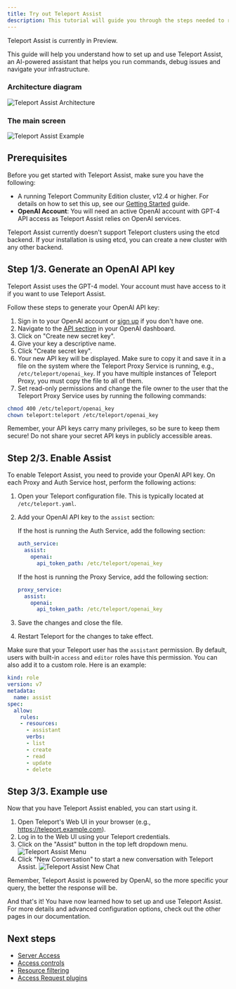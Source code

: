```yaml
---
title: Try out Teleport Assist
description: This tutorial will guide you through the steps needed to run Teleport Assist on your own infrastructure.
---
```


<Admonition type="tip" title="Preview">
  Teleport Assist is currently in Preview.
</Admonition>

This guide will help you understand how to set up and use Teleport Assist, an
AI-powered assistant that helps you run commands, debug issues and navigate your
infrastructure.

### Architecture diagram

![Teleport Assist Architecture](../img/assist/architecture-diagram.png)

### The main screen

![Teleport Assist Example](../img/assist/assist-example.png)

## Prerequisites

Before you get started with Teleport Assist, make sure you have the following:

- A running Teleport Community Edition cluster, v12.4 or higher. For details on
  how to set this up, see our [Getting Started](./index.mdx) guide.
- **OpenAI Account**: You will need an active OpenAI account with GPT-4 API
  access as Teleport Assist relies on OpenAI services.

Teleport Assist currently doesn't support Teleport clusters using the etcd backend.
If your installation is using etcd, you can create a new cluster with
any other backend.

## Step 1/3. Generate an OpenAI API key

Teleport Assist uses the GPT-4 model. Your account must have access to it if you
want to use Teleport Assist.

Follow these steps to generate your OpenAI API key:

1. Sign in to your OpenAI account or
   [sign up](https://platform.openai.com/signup) if you don't have one.
1. Navigate to the [API section](https://platform.openai.com/account/api-keys)
   in your OpenAI dashboard.
1. Click on "Create new secret key".
1. Give your key a descriptive name.
1. Click "Create secret key".
1. Your new API key will be displayed. Make sure to copy it and save it in a
   file on the system where the Teleport Proxy Service is running, e.g.,
   `/etc/teleport/openai_key`. If you have multiple instances of Teleport Proxy,
   you must copy the file to all of them.
1. Set read-only permissions and change the file owner to the user that the
   Teleport Proxy Service uses by running the following commands:

```bash
chmod 400 /etc/teleport/openai_key
chown teleport:teleport /etc/teleport/openai_key
```

<Admonition type="warning">
Remember, your API keys carry many privileges, so be sure to keep them secure!
Do not share your secret API keys in publicly accessible areas.
</Admonition>

## Step 2/3. Enable Assist

To enable Teleport Assist, you need to provide your OpenAI API key. On each
Proxy and Auth Service host, perform the following actions:

1. Open your Teleport configuration file. This is typically located at `/etc/teleport.yaml`.

1. Add your OpenAI API key to the `assist` section:

   If the host is running the Auth Service, add the following section:

   ```yaml
   auth_service:
     assist:
       openai:
         api_token_path: /etc/teleport/openai_key
   ```

   If the host is running the Proxy Service, add the following section:

   ```yaml
   proxy_service:
     assist:
       openai:
         api_token_path: /etc/teleport/openai_key
   ```

1. Save the changes and close the file.

1. Restart Teleport for the changes to take effect.

Make sure that your Teleport user has the `assistant` permission. By default, users
with built-in `access` and `editor` roles have this permission. You can also
add it to a custom role. Here is an example:

```yaml
kind: role
version: v7
metadata:
  name: assist
spec:
  allow:
    rules:
    - resources:
      - assistant
      verbs:
      - list
      - create
      - read
      - update
      - delete
```

## Step 3/3. Example use

Now that you have Teleport Assist enabled, you can start using it.

1. Open Teleport's Web UI in your browser (e.g., https://teleport.example.com).
1. Log in to the Web UI using your Teleport credentials.
1. Click on the "Assist" button in the top left dropdown menu.
![Teleport Assist Menu](../img/assist/main-screen.png)
1. Click "New Conversation" to start a new conversation with Teleport Assist.
![Teleport Assist New Chat](../img/assist/assist-screen.png)

Remember, Teleport Assist is powered by OpenAI, so the more specific your query,
the better the response will be.

And that's it! You have now learned how to set up and use Teleport Assist. For
more details and advanced configuration options, check out the other pages in
our documentation.

## Next steps

- [Server Access](enroll-resources/server-access/introduction.mdx)
- [Access controls](admin-guides/access-controls/getting-started.mdx)
- [Resource filtering](reference/predicate-language.mdx)
- [Access Request plugins](admin-guides/access-controls/access-request-plugins/access-request-plugins.mdx)
